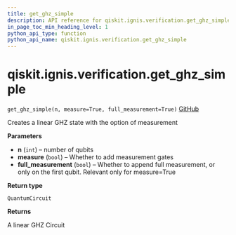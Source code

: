 ```yaml
---
title: get_ghz_simple
description: API reference for qiskit.ignis.verification.get_ghz_simple
in_page_toc_min_heading_level: 1
python_api_type: function
python_api_name: qiskit.ignis.verification.get_ghz_simple
---
```


<span id="qiskit-ignis-verification-get-ghz-simple" />

# qiskit.ignis.verification.get\_ghz\_simple

<span id="qiskit.ignis.verification.get_ghz_simple" />

`get_ghz_simple(n, measure=True, full_measurement=True)` [GitHub](https://github.com/qiskit-community/qiskit-ignis/tree/stable/0.5/qiskit/ignis/verification/entanglement/linear.py "view source code")

Creates a linear GHZ state with the option of measurement

**Parameters**

*   **n** (`int`) – number of qubits
*   **measure** (`bool`) – Whether to add measurement gates
*   **full\_measurement** (`bool`) – Whether to append full measurement, or only on the first qubit. Relevant only for measure=True

**Return type**

`QuantumCircuit`

**Returns**

A linear GHZ Circuit

